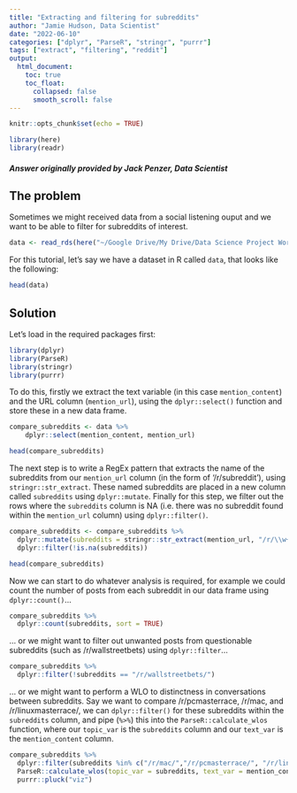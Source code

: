 ```yaml
---
title: "Extracting and filtering for subreddits"
author: "Jamie Hudson, Data Scientist"
date: "2022-06-10"
categories: ["dplyr", "ParseR", "stringr", "purrr"]
tags: ["extract", "filtering", "reddit"]
output:
  html_document:
    toc: true
    toc_float:
      collapsed: false
      smooth_scroll: false
---
```


```r
knitr::opts_chunk$set(echo = TRUE)
```

```r
library(here)
library(readr)
```

#### *Answer originally provided by Jack Penzer, Data Scientist*

## The problem

Sometimes we might received data from a social listening ouput and we want to be able to filter for subreddits of interest.

```r
data <- read_rds(here("~/Google Drive/My Drive/Data Science Project Work/Microsoft/Project Work/503_semiotics_of_tech_love/data/rds_files/503_df.rds"))
```

For this tutorial, let's say we have a dataset in R called `data`, that looks like the following:
```r
head(data)
```

## Solution

Let's load in the required packages first:

```r
library(dplyr)
library(ParseR)
library(stringr)
library(purrr)
```

To do this, firstly we extract the text variable (in this case `mention_content`) and the URL column (`mention_url`), using the `dplyr::select()` function and store these in a new data frame.

```r
compare_subreddits <- data %>%
    dplyr::select(mention_content, mention_url)

head(compare_subreddits)
```

The next step is to write a RegEx pattern that extracts the name of the subreddits from our `mention_url` column (in the form of '/r/subreddit'), using `stringr::str_extract`. These named subreddits are placed in a new column called `subreddits` using `dplyr::mutate`. Finally for this step, we filter out the rows where the `subreddits` column is NA (i.e. there was no subreddit found within the `mention_url` column) using `dplyr::filter()`.

```r
compare_subreddits <- compare_subreddits %>%
  dplyr::mutate(subreddits = stringr::str_extract(mention_url, "/r/\\w+/"))%>%
  dplyr::filter(!is.na(subreddits))

head(compare_subreddits)
```

Now we can start to do whatever analysis is required, for example we could count the number of posts from each subreddit in our data frame using `dplyr::count()`...

```r
compare_subreddits %>%
  dplyr::count(subreddits, sort = TRUE)
```

... or we might want to filter out unwanted posts from questionable subreddits (such as /r/wallstreetbets) using `dplyr::filter`...

```r
compare_subreddits %>%
  dplyr::filter(!subreddits == "/r/wallstreetbets/")
```

... or we might want to perform a WLO to distinctness in conversations between subreddits. Say we want to compare /r/pcmasterrace, /r/mac, and /r/linuxmasterrace/, we can `dplyr::filter()` for these subreddits within the `subreddits` column, and pipe (`%>%`) this into the `ParseR::calculate_wlos` function, where our `topic_var` is the `subreddits` column and our `text_var` is the `mention_content` column.

```r
compare_subreddits %>%
  dplyr::filter(subreddits %in% c("/r/mac/","/r/pcmasterrace/", "/r/linuxmasterrace/")) %>%
  ParseR::calculate_wlos(topic_var = subreddits, text_var = mention_content, top_n = 15) %>%
  purrr::pluck("viz")
```
